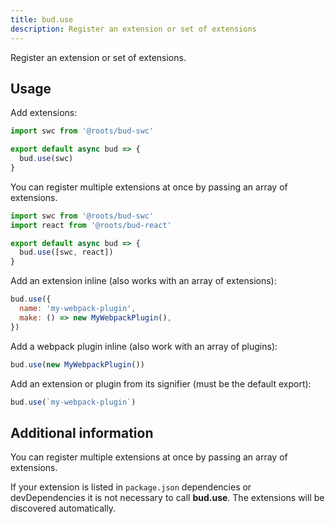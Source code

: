 ```yaml
---
title: bud.use
description: Register an extension or set of extensions
---
```


Register an extension or set of extensions.

## Usage

Add extensions:

```js title=bud.config.js
import swc from '@roots/bud-swc'

export default async bud => {
  bud.use(swc)
}
```

You can register multiple extensions at once by passing an array of extensions.

```js title=bud.config.js
import swc from '@roots/bud-swc'
import react from '@roots/bud-react'

export default async bud => {
  bud.use([swc, react])
}
```

Add an extension inline (also works with an array of extensions):

```js title=bud.config.js
bud.use({
  name: 'my-webpack-plugin',
  make: () => new MyWebpackPlugin(),
})
```

Add a webpack plugin inline (also work with an array of plugins):

```js title=bud.config.js
bud.use(new MyWebpackPlugin())
```

Add an extension or plugin from its signifier (must be the default export):

```js title=bud.config.js
bud.use(`my-webpack-plugin`)
```

## Additional information

You can register multiple extensions at once by passing an array of extensions.

If your extension is listed in `package.json` dependencies or devDependencies it is not necessary to call **bud.use**.
The extensions will be discovered automatically.

